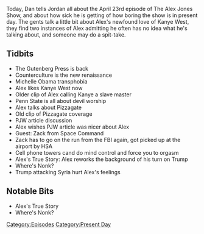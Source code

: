 {{DEFAULTSORT:
    #_EPISODE_0154:April 23, 2018
}}{{Episode
    | title           = April 23, 2018
    | caption         = Listen to this episode on [https://knowledgefight.libsyn.com/knowledge-fight-april-23-2018 Libsyn] [https://open.spotify.com/episode/6rB3cmDlEpCpjfGOSHqDdm Spotify]
    | episodeNumber   = 154
    | length          = 01:21:48
    | airDate         = April 24, 2018
    | coverageDate    = April 23, 2018
    | episodeType     = [[:Category:Present Day|Present Day]]
    | appearance      = [[Michelle Obama]], [[Kanye West]], [[Paul Joseph Watson]], [[Zack from Space Command]]
    | previousEpisode = [[153: More Mark Richards Fun]]
    | nextEpisode     = [[155: January 7-9, 2009]]
}}

{{Stub}}

Today, Dan tells Jordan all about the April 23rd episode of The Alex Jones Show, and about how sick he is getting of how boring the show is in present day. The gents talk a little bit about Alex's newfound love of Kanye West, they find two instances of Alex admitting he often has no idea what he's talking about, and someone may do a spit-take.

==Tidbits==

*The Gutenberg Press is back
*Counterculture is the new renaissance
*Michelle Obama transphobia
*Alex likes Kanye West now
*Older clip of Alex calling Kanye a slave master
*Penn State is all about devil worship
*Alex talks about Pizzagate
*Old clip of Pizzagate coverage
*PJW article discussion
*Alex wishes PJW article was nicer about Alex
*Guest: Zack from Space Command
*Zack has to go on the run from the FBI again, got picked up at the airport by HSA
*Cell phone towers cand do mind control and force you to orgasm
*Alex's True Story: Alex reworks the background of his turn on Trump
*Where's Nonk?
*Trump attacking Syria hurt Alex's feelings

==Notable Bits==

*Alex's True Story
*Where's Nonk?

[[Category:Episodes]]
[[Category:Present Day]]
